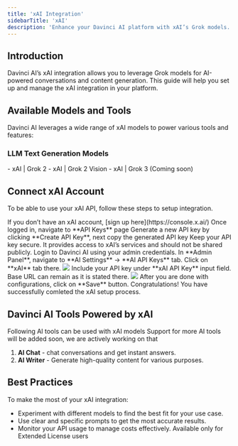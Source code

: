 ```yaml
---
title: 'xAI Integration'
sidebarTitle: 'xAI'
description: 'Enhance your Davinci AI platform with xAI’s Grok models. This guide explains how to set up and configure xAI integration for your platform.'
---
```


## Introduction

Davinci AI’s xAI integration allows you to leverage Grok models for AI-powered conversations and content generation. This guide will help you set up and manage the xAI integration in your platform.
## Available Models and Tools

Davinci AI leverages a wide range of xAI models to power various tools and features:

### LLM Text Generation Models
<Card title="Included xAI Text Models" >
- xAI | Grok 2
- xAI | Grok 2 Vision
- xAI | Grok 3 (Coming soon)
</Card>

## Connect xAI Account
To be able to use your xAI API, follow these steps to setup integration.

<Steps>
  <Step title="Step 1">
    If you don’t have an xAI account, [sign up here](https://console.x.ai/)
  </Step>
  <Step title="Step 2">
    Once logged in, navigate to **API Keys** page
  </Step>
  <Step title="Step 3">
    Generate a new API key by clicking **Create API Key**, next copy the generated API key
    <Note>Keep your API key secure. It provides access to xAI’s services and should not be shared publicly.</Note>
  </Step>
  <Step title="Step 4">
    Login to Davinci AI using your admin credentials. 
  </Step>
  <Step title="Step 5">
    In **Admin Panel**, navigate to **AI Settings** -> **AI API Keys** tab. 
  </Step>
  <Step title="Step 6">
    Click on **xAI** tab there. 
    <img src="/images/ai/xai/xai-1.png" />
  </Step>
  <Step title="Step 7">
    Include your API key under **xAI API Key** input field. Base URL can remain as it is stated there.  
    <img src="/images/ai/xai/xai-2.png" />
  </Step>
  <Step title="Step 8">
    After you are done with configurations, click on **Save** button. 
  </Step>
</Steps>

<Check>
Congratulations! You have successfully comleted the xAI setup process.
</Check>

## Davinci AI Tools Powered by xAI

Following AI tools can be used with xAI models
<Note>Support for more AI tools will be added soon, we are actively working on that</Note>

1. **AI Chat** - chat conversations and get instant answers.
2. **AI Writer** - Generate high-quality content for various purposes.

## Best Practices

To make the most of your xAI integration:

- Experiment with different models to find the best fit for your use case.
- Use clear and specific prompts to get the most accurate results.
- Monitor your API usage to manage costs effectively.
  <Warning>Available only for Extended License users</Warning>




